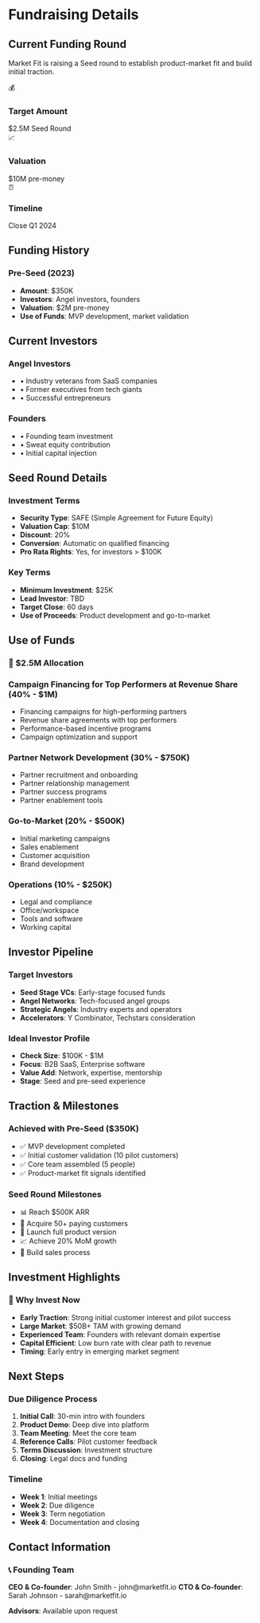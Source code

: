 # Fundraising Details

## Current Funding Round

Market Fit is raising a Seed round to establish product-market fit and build initial traction.

<div className="nx-mt-6 nx-grid nx-grid-cols-1 nx-gap-4 md:nx-grid-cols-3">
  <div className="nx-rounded-lg nx-border nx-border-gray-200 nx-p-4 dark:nx-border-gray-800">
    <div className="nx-text-2xl nx-mb-2">💰</div>
    <h3 className="nx-font-semibold">Target Amount</h3>
    <span className="nx-text-sm nx-text-gray-600 dark:nx-text-gray-400 nx-mt-1">
      $2.5M Seed Round
    </span>
  </div>
  
  <div className="nx-rounded-lg nx-border nx-border-gray-200 nx-p-4 dark:nx-border-gray-800">
    <div className="nx-text-2xl nx-mb-2">📈</div>
    <h3 className="nx-font-semibold">Valuation</h3>
    <span className="nx-text-sm nx-text-gray-600 dark:nx-text-gray-400 nx-mt-1">
      $10M pre-money
    </span>
  </div>
  
  <div className="nx-rounded-lg nx-border nx-border-gray-200 nx-p-4 dark:nx-border-gray-800">
    <div className="nx-text-2xl nx-mb-2">⏰</div>
    <h3 className="nx-font-semibold">Timeline</h3>
    <p className="nx-text-sm nx-text-gray-600 dark:nx-text-gray-400 nx-mt-1">
      Close Q1 2024
    </p>
  </div>
</div>

## Funding History

### Pre-Seed (2023)
- **Amount**: $350K
- **Investors**: Angel investors, founders
- **Valuation**: $2M pre-money
- **Use of Funds**: MVP development, market validation

## Current Investors

<div className="nx-mt-8 nx-grid nx-grid-cols-1 nx-gap-4 md:nx-grid-cols-2">
  <div className="nx-rounded-lg nx-border nx-border-gray-200 nx-p-4 dark:nx-border-gray-800">
    <h3 className="nx-font-semibold nx-mb-3">Angel Investors</h3>
    <ul className="nx-space-y-2 nx-text-sm">
      <li>• Industry veterans from SaaS companies</li>
      <li>• Former executives from tech giants</li>
      <li>• Successful entrepreneurs</li>
    </ul>
  </div>
  
  <div className="nx-rounded-lg nx-border nx-border-gray-200 nx-p-4 dark:nx-border-gray-800">
    <h3 className="nx-font-semibold nx-mb-3">Founders</h3>
    <ul className="nx-space-y-2 nx-text-sm">
      <li>• Founding team investment</li>
      <li>• Sweat equity contribution</li>
      <li>• Initial capital injection</li>
    </ul>
  </div>
</div>

## Seed Round Details

### Investment Terms
- **Security Type**: SAFE (Simple Agreement for Future Equity)
- **Valuation Cap**: $10M
- **Discount**: 20%
- **Conversion**: Automatic on qualified financing
- **Pro Rata Rights**: Yes, for investors > $100K

### Key Terms
- **Minimum Investment**: $25K
- **Lead Investor**: TBD
- **Target Close**: 60 days
- **Use of Proceeds**: Product development and go-to-market

## Use of Funds

<div className="nx-mt-8 nx-rounded-lg nx-bg-gray-50 nx-border nx-border-gray-200 nx-p-6 dark:nx-bg-gray-800 dark:nx-border-gray-700">
  <h3 className="nx-text-lg nx-font-semibold nx-mb-4">💼 $2.5M Allocation</h3>
  
  ### Campaign Financing for Top Performers at Revenue Share (40% - $1M)
  - Financing campaigns for high-performing partners
  - Revenue share agreements with top performers
  - Performance-based incentive programs
  - Campaign optimization and support
  
  ### Partner Network Development (30% - $750K)
  - Partner recruitment and onboarding
  - Partner relationship management
  - Partner success programs
  - Partner enablement tools
  
  ### Go-to-Market (20% - $500K)
  - Initial marketing campaigns
  - Sales enablement
  - Customer acquisition
  - Brand development
  
  ### Operations (10% - $250K)
  - Legal and compliance
  - Office/workspace
  - Tools and software
  - Working capital
</div>

## Investor Pipeline

### Target Investors
- **Seed Stage VCs**: Early-stage focused funds
- **Angel Networks**: Tech-focused angel groups
- **Strategic Angels**: Industry experts and operators
- **Accelerators**: Y Combinator, Techstars consideration

### Ideal Investor Profile
- **Check Size**: $100K - $1M
- **Focus**: B2B SaaS, Enterprise software
- **Value Add**: Network, expertise, mentorship
- **Stage**: Seed and pre-seed experience

## Traction & Milestones

### Achieved with Pre-Seed ($350K)
- ✅ MVP development completed
- ✅ Initial customer validation (10 pilot customers)
- ✅ Core team assembled (5 people)
- ✅ Product-market fit signals identified

### Seed Round Milestones
- 📊 Reach $500K ARR
- 👥 Acquire 50+ paying customers
- 🚀 Launch full product version
- 📈 Achieve 20% MoM growth
- 🏢 Build sales process

## Investment Highlights

<div className="nx-mt-8 nx-rounded-lg nx-bg-blue-50 nx-border nx-border-blue-200 nx-p-6 dark:nx-bg-blue-900/20 dark:nx-border-blue-800">
  <h3 className="nx-text-lg nx-font-semibold nx-mb-2">🎯 Why Invest Now</h3>
  <ul className="nx-text-sm nx-space-y-2 nx-list-disc nx-list-inside">
    <li><strong>Early Traction</strong>: Strong initial customer interest and pilot success</li>
    <li><strong>Large Market</strong>: $50B+ TAM with growing demand</li>
    <li><strong>Experienced Team</strong>: Founders with relevant domain expertise</li>
    <li><strong>Capital Efficient</strong>: Low burn rate with clear path to revenue</li>
    <li><strong>Timing</strong>: Early entry in emerging market segment</li>
  </ul>
</div>

## Next Steps

### Due Diligence Process
1. **Initial Call**: 30-min intro with founders
2. **Product Demo**: Deep dive into platform
3. **Team Meeting**: Meet the core team
4. **Reference Calls**: Pilot customer feedback
5. **Terms Discussion**: Investment structure
6. **Closing**: Legal docs and funding

### Timeline
- **Week 1**: Initial meetings
- **Week 2**: Due diligence
- **Week 3**: Term negotiation
- **Week 4**: Documentation and closing

## Contact Information

<div className="nx-mt-8 nx-rounded-lg nx-border nx-border-gray-200 nx-p-6 dark:nx-border-gray-800">
  <h3 className="nx-font-semibold nx-mb-3">📞 Founding Team</h3>
  <div className="nx-space-y-2 nx-text-sm">
    <span><strong>CEO & Co-founder</strong>: John Smith - <span>john@marketfit.io</span></span>
    <span><strong>CTO & Co-founder</strong>: Sarah Johnson - <span>sarah@marketfit.io</span></span>
    <p><strong>Advisors</strong>: Available upon request</p>
  </div>
</div> 